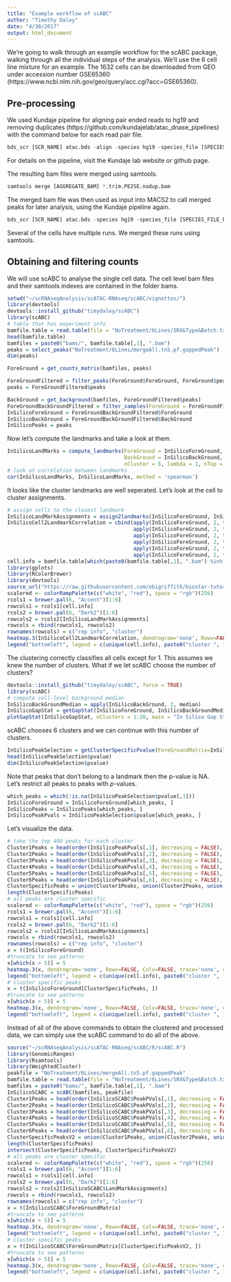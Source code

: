 ```yaml
---
title: "Example workflow of scABC"
author: "Timothy Daley"
date: "4/30/2017"
output: html_document
---
```


We're going to walk through an example workflow for the scABC package, walking through all the individual steps of the analysis.  We'll use the 6 cell line mixture for an example.  The 1632 cells can be downloaded from GEO under accession number GSE65360 (https://www.ncbi.nlm.nih.gov/geo/query/acc.cgi?acc=GSE65360).  

## Pre-processing

We used Kundaje pipeline for aligning pair ended reads to hg19 and removing duplicates (https://github.com/kundajelab/atac_dnase_pipelines) with the command below for each read pair file.
```r
bds_scr [SCR_NAME] atac.bds -align -species hg19 -species_file [SPECIES_FILE_PATH] -nth [NUM_THREADS] -fastq1_1 [READ_PAIR1] -fastq1_2 [READ_PAIR2]
```
For details on the pipeline, visit the Kundaje lab website or github page.

The resulting bam files were merged using samtools.
```r
samtools merge [AGGREGATE_BAM] *.trim.PE2SE.nodup.bam
```
The merged bam file was then used as input into MACS2 to call merged peaks for later analysis, using the Kundaje pipeline again.
```r
bds_scr [SCR_NAME] atac.bds -species hg19 -species_file [SPECIES_FILE_PATH] -nth [NUM_THREADS] -se -filt_bam [AGGREGATE_BAM]
```

Several of the cells have multiple runs.  We merged these runs using samtools.

## Obtaining and filtering counts

We will use scABC to analyse the single cell data.  The cell level bam files and their samtools indexes are contained in the folder bams.
```r
setwd("~/scRNAseqAnalysis/scATAC-RNAseq/scABC/vignettes/")
library(devtools)
devtools::install_github("timydaley/scABC")
library(scABC)
# table that has experiment info
bamfile.table = read.table(file = "NoTreatment/6Lines/SRX&Type&Batch.txt")
head(bamfile.table)
bamfiles = paste0("bams/", bamfile.table[,1], ".bam")
peaks = select_peaks("NoTreatment/6Lines/mergeAll.tn5.pf.gappedPeak")
dim(peaks)
```

```r
ForeGround = get_counts_matrix(bamfiles, peaks)
```

```r
ForeGroundFiltered = filter_peaks(ForeGround$ForeGround, ForeGround$peaks)
peaks = ForeGroundFiltered$peaks
```

```r
BackGround = get_background(bamfiles, ForeGroundFiltered$peaks)
ForeGroundBackGroundFiltered = filter_samples(ForeGround = ForeGroundFiltered$ForeGround, BackGround = BackGround$BackGround)
InSilicoForeGround = ForeGroundBackGroundFiltered$ForeGround
InSilicoBackGround = ForeGroundBackGroundFiltered$BackGround
InSilicoPeaks = peaks
```

Now let's compute the landmarks and take a look at them.

```r
InSilicoLandMarks = compute_landmarks(ForeGround = InSilicoForeGround, 
                                      BackGround = InSilicoBackGround, 
                                      nCluster = 6, lambda = 1, nTop = 2000)
# look at correlation between landmarks
cor(InSilicoLandMarks, InSilicoLandMarks, method = 'spearman')
```

It looks like the cluster landmarks are well seperated.  Let's look at the cell to cluster assignments.

```r
# assign cells to the closest landmark
InSilicoLandMarkAssignments = assign2landmarks(InSilicoForeGround, InSilicoLandMarks)
InSilicoCell2LandmarkCorrelation = cbind(apply(InSilicoForeGround, 2, function(x) cor(x, InSilicoLandMarks[,1], method = 'spearman')), 
                                         apply(InSilicoForeGround, 2, function(x) cor(x, InSilicoLandMarks[,2], method = 'spearman')), 
                                         apply(InSilicoForeGround, 2, function(x) cor(x, InSilicoLandMarks[,3], method = 'spearman')), 
                                         apply(InSilicoForeGround, 2, function(x) cor(x, InSilicoLandMarks[,4], method = 'spearman')), 
                                         apply(InSilicoForeGround, 2, function(x) cor(x, InSilicoLandMarks[,5], method = 'spearman')), 
                                         apply(InSilicoForeGround, 2, function(x) cor(x, InSilicoLandMarks[,6], method = 'spearman')))
cell.info = bamfile.table[which(paste0(bamfile.table[,1], ".bam") %in% colnames(InSilicoForeGround)), 2]
library(gplots) 
library(RColorBrewer)
library(devtools)
source_url("https://raw.githubusercontent.com/obigriffith/biostar-tutorials/master/Heatmaps/heatmap.3.R")
scalered <- colorRampPalette(c("white", "red"), space = "rgb")(256)
rcols1 = brewer.pal(6, "Accent")[1:6]
rowcols1 = rcols1[cell.info]
rcols2 = brewer.pal(6, "Dark2")[1:6]
rowcols2 = rcols2[InSilicoLandMarkAssignments]
rowcols = rbind(rowcols1, rowcols2)
rownames(rowcols) = c("rep info", "cluster")
heatmap.3(InSilicoCell2LandmarkCorrelation, dendrogram='none', Rowv=FALSE, Colv=FALSE, trace='none', col = scalered, margin = c(5, 5), density.info = "none", RowSideColors = rowcols, RowSideColorsSize=2)
legend("bottomleft", legend = c(unique(cell.info), paste0("cluster ", 1:6)), col = c(rcols1, rcols2), border=FALSE, bty="n", y.intersp = 0.7, cex=0.7, pch = 15)
```

The clustering correctly classifies all cells except for 1.  This assumes we knew the number of clusters.  What if we let scABC choose the number of clusters?

```r
devtools::install_github("timydaley/scABC", force = TRUE)
library(scABC)
# compute cell-level background median
InSilicoBackGroundMedian = apply(InSilicoBackGround, 2, median)
InSilicoGapStat = getGapStat(InSilicoForeGround, InSilicoBackGroundMedian, nClusters=1:20, quiet = TRUE)
plotGapStat(InSilicoGapStat, nClusters = 1:20, main = "In Silico Gap Stat")
```

scABC chooses 6 clusters and we can continue with this number of clusters.

```r
InSilicoPeakSelection = getClusterSpecificPvalue(ForeGroundMatrix=InSilicoForeGround, cluster_assignments = InSilicoLandMarkAssignments, background_medians = InSilicoBackGroundMedian, landmark = InSilicoLandMarks)
head(InSilicoPeakSelection$pvalue)
dim(InSilicoPeakSelection$pvalue)
```

Note that peaks that don't belong to a landmark then the p-value is NA.  Let's restrict all peaks to peaks with $p$-values.

```r
which_peaks = which(!is.na(InSilicoPeakSelection$pvalue[,1]))
InSilicoForeGround = InSilicoForeGround[which_peaks, ]
InSilicoPeaks = InSilicoPeaks[which_peaks, ]
InSilicoPeakPvals = InSilicoPeakSelection$pvalue[which_peaks, ]
```

Let's visualize the data.

```r
# take the top 400 peaks for each cluster
Cluster1Peaks = head(order(InSilicoPeakPvals[,1], decreasing = FALSE), 400)
Cluster2Peaks = head(order(InSilicoPeakPvals[,2], decreasing = FALSE), 400)
Cluster3Peaks = head(order(InSilicoPeakPvals[,3], decreasing = FALSE), 400)
Cluster4Peaks = head(order(InSilicoPeakPvals[,4], decreasing = FALSE), 400)
Cluster5Peaks = head(order(InSilicoPeakPvals[,5], decreasing = FALSE), 400)
Cluster6Peaks = head(order(InSilicoPeakPvals[,6], decreasing = FALSE), 400)
ClusterSpecificPeaks = union(Cluster1Peaks, union(Cluster2Peaks, union(Cluster3Peaks, union(Cluster4Peaks, union(Cluster5Peaks, Cluster6Peaks)))))
length(ClusterSpecificPeaks)
# all peaks are cluster specific
scalered <- colorRampPalette(c("white", "red"), space = "rgb")(256)
rcols1 = brewer.pal(6, "Accent")[1:6]
rowcols1 = rcols1[cell.info]
rcols2 = brewer.pal(6, "Dark2")[1:6]
rowcols2 = rcols2[InSilicoLandMarkAssignments]
rowcols = rbind(rowcols1, rowcols2)
rownames(rowcols) = c("rep info", "cluster")
x = t(InSilicoForeGround)
#truncate to see patterns
x[which(x > 5)] = 5
heatmap.3(x, dendrogram='none', Rowv=FALSE, Colv=FALSE, trace='none', col = scalered, margin = c(5, 5), density.info = "none", RowSideColors = rowcols, RowSideColorsSize=2, main = "All peaks")
legend("bottomleft", legend = c(unique(cell.info), paste0("cluster ", 1:6)), col = c(rcols1, rcols2), border=FALSE, bty="n", y.intersp = 0.7, cex=0.7, pch = 15)
# cluster specific peaks
x = t(InSilicoForeGround[ClusterSpecificPeaks, ])
#truncate to see patterns
x[which(x > 5)] = 5
heatmap.3(x, dendrogram='none', Rowv=FALSE, Colv=FALSE, trace='none', col = scalered, margin = c(5, 5), density.info = "none", RowSideColors = rowcols, RowSideColorsSize=2, main = "Cluster specific peaks")
legend("bottomleft", legend = c(unique(cell.info), paste0("cluster ", 1:6)), col = c(rcols1, rcols2), border=FALSE, bty="n", y.intersp = 0.7, cex=0.7, pch = 15)
```

Instead of all of the above commands to obtain the clustered and processed data, we can simply use the scABC command to do all of the above.

```r
source("~/scRNAseqAnalysis/scATAC-RNAseq/scABC/R/scABC.R")
library(GenomicRanges)
library(Rsamtools)
library(WeightedCluster)
peakfile = "NoTreatment/6Lines/mergeAll.tn5.pf.gappedPeak"
bamfile.table = read.table(file = "NoTreatment/6Lines/SRX&Type&Batch.txt")
bamfiles = paste0("bams/", bamfile.table[,1], ".bam")
InSilicoSCABC = scABC(bamfiles, peakfile)
Cluster1Peaks = head(order(InSilicoSCABC$PeakPVals[,1], decreasing = FALSE), 400)
Cluster2Peaks = head(order(InSilicoSCABC$PeakPVals[,2], decreasing = FALSE), 400)
Cluster3Peaks = head(order(InSilicoSCABC$PeakPVals[,3], decreasing = FALSE), 400)
Cluster4Peaks = head(order(InSilicoSCABC$PeakPVals[,4], decreasing = FALSE), 400)
Cluster5Peaks = head(order(InSilicoSCABC$PeakPVals[,5], decreasing = FALSE), 400)
Cluster6Peaks = head(order(InSilicoSCABC$PeakPVals[,6], decreasing = FALSE), 400)
ClusterSpecificPeaksV2 = union(Cluster1Peaks, union(Cluster2Peaks, union(Cluster3Peaks, union(Cluster4Peaks, union(Cluster5Peaks, Cluster6Peaks)))))
length(ClusterSpecificPeaks)
intersect(ClusterSpecificPeaks, ClusterSpecificPeaksV2)
# all peaks are cluster specific
scalered <- colorRampPalette(c("white", "red"), space = "rgb")(256)
rcols1 = brewer.pal(6, "Accent")[1:6]
rowcols1 = rcols1[cell.info]
rcols2 = brewer.pal(6, "Dark2")[1:6]
rowcols2 = rcols2[InSilicoSCABC$LandMarkAssignments]
rowcols = rbind(rowcols1, rowcols2)
rownames(rowcols) = c("rep info", "cluster")
x = t(InSilicoSCABC$ForeGroundMatrix)
#truncate to see patterns
x[which(x > 5)] = 5
heatmap.3(x, dendrogram='none', Rowv=FALSE, Colv=FALSE, trace='none', col = scalered, margin = c(5, 5), density.info = "none", RowSideColors = rowcols, RowSideColorsSize=2, main = "All peaks")
legend("bottomleft", legend = c(unique(cell.info), paste0("cluster ", 1:6)), col = c(rcols1, rcols2), border=FALSE, bty="n", y.intersp = 0.7, cex=0.7, pch = 15)
# cluster specific peaks
x = t(InSilicoSCABC$ForeGroundMatrix[ClusterSpecificPeaksV2, ])
#truncate to see patterns
x[which(x > 5)] = 5
heatmap.3(x, dendrogram='none', Rowv=FALSE, Colv=FALSE, trace='none', col = scalered, margin = c(5, 5), density.info = "none", RowSideColors = rowcols, RowSideColorsSize=2, main = "Cluster specific peaks")
legend("bottomleft", legend = c(unique(cell.info), paste0("cluster ", 1:6)), col = c(rcols1, rcols2), border=FALSE, bty="n", y.intersp = 0.7, cex=0.7, pch = 15)
```